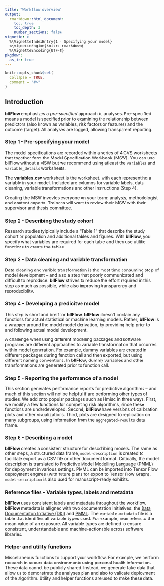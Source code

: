 ```yaml
---
title: "Workflow overview"
output: 
  rmarkdown::html_document:
    toc: true 
    toc_depth: 3
    number_sections: false
vignette: >
  %\VignetteIndexEntry{1 - Specifying your model}
  %\VignetteEngine{knitr::rmarkdown}
  %\VignetteEncoding{UTF-8}
pkgdown:
  as_is: true
---
```


```r
knitr::opts_chunk$set(
  collapse = TRUE,
  comment = "#>"
)
```
## Introduction
**bllFlow** emphasizes a _pre-specified_ approach to analyses. Pre-specified means 
a model is specified prior to examining the relationship between predictors (also 
known as variables, risk factors or features) and the outcome (target). All analyses are logged, 
allowing transparent reporting. 

### Step 1 - Pre-specifying your model
The model specifications are recorded within a series of 4 CVS worksheets that 
together form the Model Specification Workbook (MSW). You can use bllFlow without 
a MSW but we recommend using atleast the `variables` and `variable_details` worksheets. 

The **variables.csv** worksheet is the worksheet, with each representing a variable
 in your model. Included are columns for variable labels, data cleaning, variable 
 transformations and other instructions (Step 4).

Creating the MSW invovles everyone on your team: analysts, methodologist and
content experts. Trainees will want to review their MSW with their supervisor 
and thesis committee. 

### Step 2 - Describing the study cohort
Research studies tyipically include a "Table 1" that describe the study cohort 
or population and additional tables and figures. With **bllFlow**, you specify what 
variables are required for each table and then use utilitie functions to create 
the tables. 

### Step 3 - Data cleaning and variable transformation
Data cleaning and varible transformation is the most time consuming step of 
model development -- and also a step that poorly communicated and difficult 
to reproduce. **bllFlow** strives to reduce the effort required in this 
step as much as possible, while also improving transparency and reproduciblity. 

### Step 4 - Developing a predicitve model
This step is short and breif for **bllFlow**. **bllFlow**
 doesn't contain any functions for actual statistical or machine learning models.
 Rather, **bllFlow** is a wrapper around the model model derivation, 
 by providing help prior to and following actual model development.
 
 A challenge when using different modelling packages and software programs 
 are different approaches to variable transformation that occurres within model 
 generation. For example, dummy variables are created in different packages 
 during function call and then exported, but using different naming conventions. 
 In **bllFlow**, dummy variables and other transformations are generated prior 
 to function call.
 
### Step 5 - Reporting the performance of a model
This section generates performance reports for predictive 
algorithms -- and much of this section will not be helpful if are performing 
other types of studies. We add onto popular packages such as Hmisc in three ways. 
First, we modify a few functions for competing risk algorithms, since these 
functions are underdeveloped. Second, **bllFlow** have versions of calibration
 plots and other visualizations. Third, plots are designed to replication on 
 many subgroups, using information from the `aggregated-results` data frame.
 
### Step 6 - Describing a model
**bllFlow** creates a consistent structure for descdribing models. The same as 
other steps, a structured data frame, `model-description` is created to 
facilitate export as a CSV file or other document format. Critically, the model 
description is translated to Predictive Model Modelling Language (PMML) for 
deployment in various settings. PMML can be imported into Tensor Flow deployment 
engines (with future plans for export to Tensor Flow Graph). `model-description`
 is also used for manuscript-ready exhibits.
 
### Reference files - Variable types, labels and metadata
**bllFlow** uses consistent labels and metadata throughout the workflow. 
**bllFlow** metadata is alligned with two documentation initiatives: the 
[Data Documentaiton Initiative (DDI)](https://www.ddialliance.org) and 
[PMML](http://dmg.org). The `variable-metadata` file is a table that identifies 
all variable types used. For example, `mean`  refers to the mean value of an 
exposure. All variable types are defined to ensure consistent, understandable and machine-actionable across software libraries. 

### Helper and utility functions
Miscellaneous functions to support your workflow. For example, we perform 
research in secure data environments using personal health information. These 
data cannot be publicly shared. Instead, we generate fake data that allow us to 
demonstrate the analyses plan and also to validate deployment of the algorithm. 
Utility and helper functions are used to make these data. 